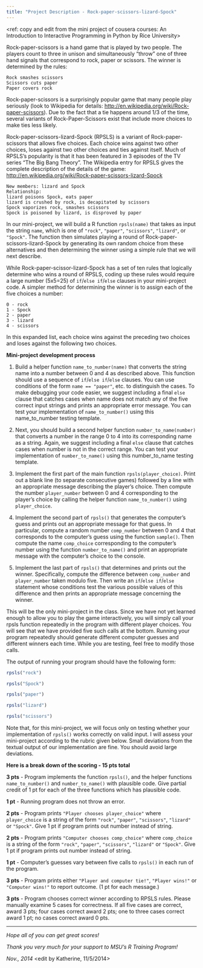 ```yaml
---
title: "Project Description - Rock-paper-scissors-lizard-Spock"
---
```

<ref: copy and edit from the mini project of cousera courses: An Introduction to Interactive Programming in Python by Rice University>

Rock-paper-scissors is a hand game that is played by two people. The players count to three in unison and simultaneously "throw" one of three hand signals that correspond to rock, paper or scissors. The winner is determined by the rules:

    Rock smashes scissors
	Scissors cuts paper
	Paper covers rock

Rock-paper-scissors is a surprisingly popular game that many people play seriously (look to Wikipedia for details: <http://en.wikipedia.org/wiki/Rock-paper-scissors>). Due to the fact that a tie happens around 1/3 of the time, several variants of Rock-Paper-Scissors exist that include more choices to make ties less likely.

Rock-paper-scissors-lizard-Spock (RPSLS) is a variant of Rock-paper-scissors that allows five choices. Each choice wins against two other choices, loses against two other choices and ties against itself. Much of RPSLS's popularity is that it has been featured in 3 episodes of the TV series "The Big Bang Theory". The Wikipedia entry for RPSLS gives the complete description of the details of the game: <http://en.wikipedia.org/wiki/Rock-paper-scissors-lizard-Spock>

    New members: lizard and Spock
    Relationship:
    lizard poisons Spock, eats paper
    lizard is crushed by rock, is decapitated by scissors
    Spock vaporizes rock, smashes scissors
    Spock is poisoned by lizard, is disproved by paper

In our mini-project, we will build a R function `rpsls(name)` that takes as input the string `name`, which is one of `"rock"`, `"paper"`, `"scissors"`, `"lizard"`, or `"Spock"`. The function then simulates playing a round of Rock-paper-scissors-lizard-Spock by generating its own random choice from these alternatives and then determining the winner using a simple rule that we will next describe.

While Rock-paper-scissor-lizard-Spock has a set of ten rules that logically determine who wins a round of RPSLS, coding up these rules would require a large number (5x5=25) of `if`/`else if`/`else` clauses in your mini-project code. A simpler method for determining the winner is to assign each of the five choices a number: 

    0 - rock
	1 - Spock
	2 - paper
	3 - lizard
	4 - scissors

In this expanded list, each choice wins against the preceding two choices and loses against the following two choices.

**Mini-project development process**

1. Build a helper function `name_to_number(name)` that converts the string name into a number between 0 and 4 as described above. This function should use a sequence of `if`/`else if`/`else` clauses. You can use conditions of the form `name == "paper"`, etc. to distinguish the cases. To make debugging your code easier, we suggest including a final `else` clause that catches cases when name does not match any of the five correct input strings and prints an appropriate error message. You can test your implementation of `name_to_number()` using this name_to_number testing template. 

2. Next, you should build a second helper function `number_to_name(number)` that converts a number in the range 0 to 4 into its corresponding name as a string. Again, we suggest including a final `else` clause that catches cases when number is not in the correct range. You can test your implementation of `number_to_name()` using this number_to_name testing template.

3. Implement the first part of the main function `rpsls(player_choice)`. Print out a blank line (to separate consecutive games) followed by a line with an appropriate message describing the player's choice. Then compute the number `player_number` between 0 and 4 corresponding to the player's choice by calling the helper function `name_to_number()` using `player_choice`.

4. Implement the second part of `rpsls()` that generates the computer's guess and prints out an appropriate message for that guess. In particular, compute a random number `comp_number` between 0 and 4 that corresponds to the computer's guess using the function `sample()`. Then compute the name `comp_choice` corresponding to the computer's number using the function `number_to_name()` and print an appropriate message with the computer's choice to the console.

5. Implement the last part of `rpsls()` that determines and prints out the winner. Specifically, compute the difference between `comp_number` and `player_number` taken modulo five. Then write an `if`/`else if`/`else` statement whose conditions test the various possible values of this difference and then prints an appropriate message concerning the winner.

This will be the only mini-project in the class. Since we have not yet learned enough to allow you to play the game interactively, you will simply call your rpsls function repeatedly in the program with different player choices. You will see that we have provided five such calls at the bottom. Running your program repeatedly should generate different computer guesses and different winners each time. While you are testing, feel free to modify those calls.

The output of running your program should have the following form:
```r
rpsls("rock")
```
```r
rpsls("Spock")
```
```r
rpsls("paper")
```
```r
rpsls("lizard")
```
```r
rpsls("scissors")
```
Note that, for this mini-project, we will focus only on testing whether your implementation of `rpsls()` works correctly on valid input.
I will assess your mini-project according to the rubric given below. Small deviations from the textual output of our implementation are fine. You should avoid large deviations. 

**Here is a break down of the scoring - **
**15 pts total**

**3 pts** - Program implements the function `rpsls()`, and the helper functions `name_to_number()` and `number_to_name()` with plausible code. Give partial credit of 1 pt for each of the three functions which has plausible code.

**1 pt**  - Running program does not throw an error.

**2 pts** - Program prints `"Player chooses player_choice"` where `player_choice` is a string of the form `"rock"`, `"paper"`, `"scissors"`, `"lizard"` or `"Spock"`. Give 1 pt if program prints out number instead of string.

**2 pts** - Program prints `"Computer chooses comp_choice"` where `comp_choice` is a string of the form `"rock"`, `"paper"`, `"scissors"`, `"lizard"` or `"Spock"`. Give 1 pt if program prints out number instead of string.

**1 pt**  - Computer's guesses vary between five calls to `rpsls()` in each run of the program.

**3 pts** - Program prints either `"Player and computer tie!"`, `"Player wins!"` or `"Computer wins!"` to report outcome. (1 pt for each message.)

**3 pts** - Program chooses correct winner according to RPSLS rules. Please manually examine 5 cases for correctness. If all five cases are correct, award 3 pts; four cases correct award 2 pts; one to three cases correct award 1 pt; no cases correct award 0 pts.

---

*Hope all of you can get great scores!*

*Thank you very much for your support to MSU's R Training Program!*

*Nov., 2014*
<edit by Katherine, 11/5/2014>
